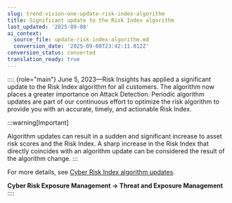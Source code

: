 ```yaml
---
slug: trend-vision-one-update-risk-index-algorithm
title: Significant update to the Risk Index algorithm
last_updated: '2025-09-08'
ai_context:
  source_file: update-risk-index-algorithm.md
  conversion_date: '2025-09-08T23:42:11.812Z'
conversion_status: converted
translation_ready: true
---
```


:::: {role="main"}
June 5, 2023—Risk Insights has applied a significant update to the Risk Index algorithm for all customers. The algorithm now places a greater importance on Attack Detection. Periodic algorithm updates are part of our continuous effort to optimize the risk algorithm to provide you with an accurate, timely, and actionable Risk Index.

:::warning[Important]

Algorithm updates can result in a sudden and significant increase to asset risk scores and the Risk Index. A sharp increase in the Risk Index that directly coincides with an algorithm update can be considered the result of the algorithm change.
:::

For more details, see [Cyber Risk Index algorithm updates](risk-index-algorithm-updates.mdx).

**Cyber Risk Exposure Management → Threat and Exposure Management**
::::
